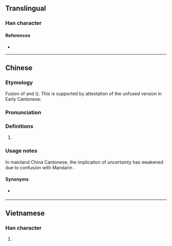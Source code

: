 {{character info}}
==Translingual==

===Han character===
{{Han char|rn=30|rad=口|as=08|sn=11|four=|canj=RGGY|ids=⿰口卦}}

====References====
* {{Han ref|kx=0196.261|hdz=10636.021|uh=5569|ud=21865}}

----

==Chinese==
{{zh-forms}}

===Etymology===
Fusion of {{zh-l|估|gu2|to guess}} and {{zh-l|啊|aa3|sentence final particle}} ({{zh-ref|Chao, 1947}}). This is supported by attestation of the unfused version in Early Cantonese:
: {{zh-x|我 睇 得 你 中意 麵餅 '''估''' '''呀{aa3}'''|I think you will rather prefer some cake, will you not?|C|ref='''1841''', Elijah Coleman Bridgman, ''A Chinese Chrestomathy in the Canton Dialect''|collapsed=y}}

===Pronunciation===
{{zh-pron
|c=gwaa3
|cat=part
}}

===Definitions===
{{zh-hanzi}}

# {{lb|zh|Cantonese}} {{n-g|Sentence final particle indicating uncertainty in a statement; implies that the speaker is not sure whether what he/she says is true.}}
#: {{zh-x|我 返 屋企 食 麵 啩。|'''Well''', I'm '''probably''' going to go home and eat noodles.|C}}

===Usage notes===
In mainland China Cantonese, the implication of uncertainty has weakened due to confusion with Mandarin {{zh-l|吧}}.

====Synonyms====
* {{q|Mandarin}} {{zh-l|吧}}

----

==Vietnamese==

===Han character===
{{vi-readings|reading=quấy|rs=口08}}

# {{rfdef|vi|sort=口08}}